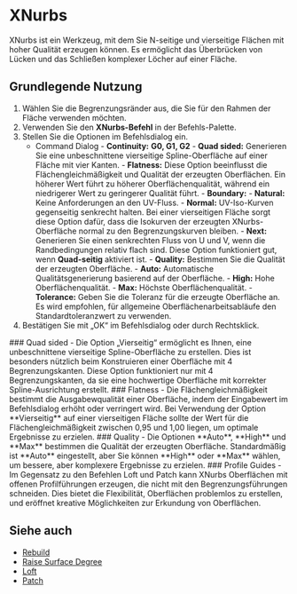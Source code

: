 

# XNurbs

<Reference shortcut="" command="XNurbs" button=""/>

XNurbs ist ein Werkzeug, mit dem Sie N-seitige und vierseitige Flächen mit hoher Qualität erzeugen können. Es ermöglicht das Überbrücken von Lücken und das Schließen komplexer Löcher auf einer Fläche.

## Grundlegende Nutzung

1. Wählen Sie die Begrenzungsränder aus, die Sie für den Rahmen der Fläche verwenden möchten.
2. Verwenden Sie den **XNurbs-Befehl** in der Befehls-Palette.
3. Stellen Sie die Optionen im Befehlsdialog ein.
    - <Kst>Command Dialog</Kst>
          - **Continuity:** **G0, G1, G2**
          - **Quad sided:** Generieren Sie eine unbeschnittene vierseitige Spline-Oberfläche auf einer Fläche mit vier Kanten.
          - **Flatness:** Diese Option beeinflusst die Flächengleichmäßigkeit und Qualität der erzeugten Oberflächen. Ein höherer Wert führt zu höherer Oberflächenqualität, während ein niedrigerer Wert zu geringerer Qualität führt.
          - **Boundary:** 
                - **Natural:** Keine Anforderungen an den UV-Fluss.
                - **Normal:** UV-Iso-Kurven gegenseitig senkrecht halten. Bei einer vierseitigen Fläche sorgt diese Option dafür, dass die Isokurven der erzeugten XNurbs-Oberfläche normal zu den Begrenzungskurven bleiben.
                - **Next:** Generieren Sie einen senkrechten Fluss von U und V, wenn die Randbedingungen relativ flach sind. Diese Option funktioniert gut, wenn **Quad-seitig** aktiviert ist.
          - **Quality:** Bestimmen Sie die Qualität der erzeugten Oberfläche. 
                - **Auto:** Automatische Qualitätsgenerierung basierend auf der Oberfläche.
                - **High:** Hohe Oberflächenqualität.
                - **Max:** Höchste Oberflächenqualität.
          - **Tolerance:** Geben Sie die Toleranz für die erzeugte Oberfläche an. Es wird empfohlen, für allgemeine Oberflächenarbeitsabläufe den Standardtoleranzwert zu verwenden.
5. Bestätigen Sie mit „OK“ im Befehlsdialog oder durch Rechtsklick.

<VideoPlayer fileName="xnurbs-0"/>

<Callout type="info" emoji="🗒️">
### Quad sided
- Die Option „Vierseitig“ ermöglicht es Ihnen, eine unbeschnittene vierseitige Spline-Oberfläche zu erstellen. Dies ist besonders nützlich beim Konstruieren einer Oberfläche mit 4 Begrenzungskanten. Diese Option funktioniert nur mit 4 Begrenzungskanten, da sie eine hochwertige Oberfläche mit korrekter Spline-Ausrichtung erstellt.
<VideoPlayer fileName="xnurbs-2"/>
</Callout>

<Callout type="info" emoji="🗒️">
### Flatness
- Die Flächengleichmäßigkeit bestimmt die Ausgabewqualität einer Oberfläche, indem der Eingabewert im Befehlsdialog erhöht oder verringert wird. Bei Verwendung der Option **Vierseitig** auf einer vierseitigen Fläche sollte der Wert für die Flächengleichmäßigkeit zwischen 0,95 und 1,00 liegen, um optimale Ergebnisse zu erzielen.
<VideoPlayer fileName="xnurbs-3"/>
</Callout>

<Callout type="info" emoji="🗒️">
### Quality
- Die Optionen **Auto**, **High** und **Max** bestimmen die Qualität der erzeugten Oberfläche. Standardmäßig ist **Auto** eingestellt, aber Sie können **High** oder **Max** wählen, um bessere, aber komplexere Ergebnisse zu erzielen.
<VideoPlayer fileName="xnurbs-4"/>
</Callout>

<Callout type="info" emoji="🗒️">
### Profile Guides 
- Im Gegensatz zu den Befehlen Loft und Patch kann XNurbs Oberflächen mit offenen Profilführungen erzeugen, die nicht mit den Begrenzungsführungen schneiden. Dies bietet die Flexibilität, Oberflächen problemlos zu erstellen, und eröffnet kreative Möglichkeiten zur Erkundung von Oberflächen.
<VideoPlayer fileName="xnurbs-1"/>
</Callout> 

## Siehe auch
- [Rebuild](rebuild)
- [Raise Surface Degree](raise-surface-degree)
- [Loft](loft)
- [Patch](patch)